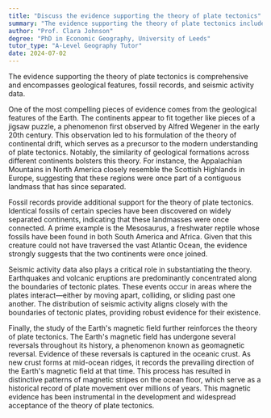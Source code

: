 ```yaml
---
title: "Discuss the evidence supporting the theory of plate tectonics"
summary: "The evidence supporting the theory of plate tectonics includes geological features, fossil records, and seismic activity data."
author: "Prof. Clara Johnson"
degree: "PhD in Economic Geography, University of Leeds"
tutor_type: "A-Level Geography Tutor"
date: 2024-07-02
---
```


The evidence supporting the theory of plate tectonics is comprehensive and encompasses geological features, fossil records, and seismic activity data.

One of the most compelling pieces of evidence comes from the geological features of the Earth. The continents appear to fit together like pieces of a jigsaw puzzle, a phenomenon first observed by Alfred Wegener in the early 20th century. This observation led to his formulation of the theory of continental drift, which serves as a precursor to the modern understanding of plate tectonics. Notably, the similarity of geological formations across different continents bolsters this theory. For instance, the Appalachian Mountains in North America closely resemble the Scottish Highlands in Europe, suggesting that these regions were once part of a contiguous landmass that has since separated.

Fossil records provide additional support for the theory of plate tectonics. Identical fossils of certain species have been discovered on widely separated continents, indicating that these landmasses were once connected. A prime example is the Mesosaurus, a freshwater reptile whose fossils have been found in both South America and Africa. Given that this creature could not have traversed the vast Atlantic Ocean, the evidence strongly suggests that the two continents were once joined.

Seismic activity data also plays a critical role in substantiating the theory. Earthquakes and volcanic eruptions are predominantly concentrated along the boundaries of tectonic plates. These events occur in areas where the plates interact—either by moving apart, colliding, or sliding past one another. The distribution of seismic activity aligns closely with the boundaries of tectonic plates, providing robust evidence for their existence.

Finally, the study of the Earth's magnetic field further reinforces the theory of plate tectonics. The Earth's magnetic field has undergone several reversals throughout its history, a phenomenon known as geomagnetic reversal. Evidence of these reversals is captured in the oceanic crust. As new crust forms at mid-ocean ridges, it records the prevailing direction of the Earth's magnetic field at that time. This process has resulted in distinctive patterns of magnetic stripes on the ocean floor, which serve as a historical record of plate movement over millions of years. This magnetic evidence has been instrumental in the development and widespread acceptance of the theory of plate tectonics.
    